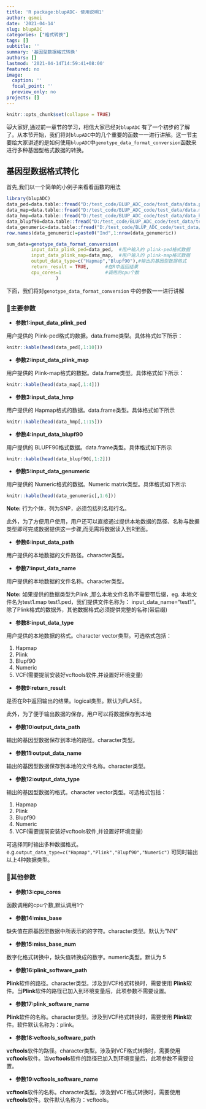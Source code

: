 ```yaml
---
title: 'R package:blupADC- 使用说明1'
author: qsmei
date: '2021-04-14'
slug: blupADC
categories: ["格式转换"]
tags: []
subtitle: ''
summary: '基因型数据格式转换'
authors: []
lastmod: '2021-04-14T14:59:41+08:00'
featured: no
image:
  caption: ''
  focal_point: ''
  preview_only: no
projects: []
---
```


```r
knitr::opts_chunk$set(collapse = TRUE)
```

🙀大家好,通过前一章节的学习，相信大家已经对`blupADC` 有了一个初步的了解了。从本节开始，我们将对`blupADC`中的几个重要的函数一一进行讲解。这一节主要给大家讲述的是如何使用`blupADC`中`genotype_data_format_conversion`函数来进行多种基因型格式数据的转换。

## 基因型数据格式转化

首先,我们以一个简单的小例子来看看函数的用法

```r
library(blupADC)
data_ped=data.table::fread("D:/test_code/BLUP_ADC_code/test_data/data.ped",data.table = F)
data_map=data.table::fread("D:/test_code/BLUP_ADC_code/test_data/data.map",data.table = F)
data_hmp=data.table::fread("D:/test_code/BLUP_ADC_code/test_data/data_hmp.txt",data.table = F)
data_blupf90=data.table::fread("D:/test_code/BLUP_ADC_code/test_data/test_data_blupf90.txt",data.table = F,colClasses="character")
data_genumeric=data.table::fread("D:/test_code/BLUP_ADC_code/test_data/data.genumeric",data.table = F)
row.names(data_genumeric)=paste0("Ind",1:nrow(data_genumeric))

```

``` .R
sum_data=genotype_data_format_conversion(
         input_data_plink_ped=data_ped,  #用户输入的 plink-ped格式数据
         input_data_plink_map=data_map,  #用户输入的 plink-map格式数据
         output_data_type=c("Hapmap","Blupf90"),#输出的基因型数据格式
         return_result = TRUE,      #在R中返回结果
         cpu_cores=1                #调用的cpu个数
                  )
```

下面，我们将对`genotype_data_format_conversion` 中的参数一一进行讲解

### 🤡主要参数

-   **参数1:input_data_plink_ped**

用户提供的 Plink-ped格式的数据。data.frame类型。具体格式如下所示：

```r
knitr::kable(head(data_ped[,1:10]))
```

-   **参数2:input_data_plink_map**

用户提供的 Plink-map格式的数据。data.frame类型。具体格式如下所示：

```r
knitr::kable(head(data_map[,1:4]))
```

-   **参数3:input_data_hmp**

用户提供的 Hapmap格式的数据。data.frame类型。具体格式如下所示

```r
knitr::kable(head(data_hmp[,1:15]))
```

-   **参数4:input_data_blupf90**

用户提供的 BLUPF90格式数据。data.frame类型。具体格式如下所示

```r
knitr::kable(head(data_blupf90[,1:2]))
```

-   **参数5:input_data_genumeric**

用户提供的 Numeric格式的数据。Numeric matrix类型。具体格式如下所示

```r
knitr::kable(head(data_genumeric[,1:6]))

```

**Note:** 行为个体，列为SNP，必须包括列名和行名。

此外，为了方便用户使用，用户还可以直接通过提供本地数据的路径、名称与数据类型即可完成数据提供这一步骤,而无需将数据读入到R里面。

-   **参数6:input_data_path**

用户提供的本地数据的文件路径。character类型。

-   **参数7:input_data_name**

用户提供的本地数据的文件名称。character类型。

**Note:** 如果提供的数据类型为Plink ,那么本地文件名称不需要带后缀，eg. 本地文件名为test1.map test1.ped，我们提供文件名称为： input_data_name="test1"。除了Plink格式的数据外，其他数据格式必须提供完整的名称(带后缀)

-   **参数8:input_data_type**

用户提供的本地数据的格式。character vector类型。可选格式包括：

1.  Hapmap
2.  Plink
3.  Blupf90
4.  Numeric
5.  VCF(需要提前安装好vcftools软件,并设置好环境变量)

-   **参数9:return_result**

是否在R中返回输出的结果。logical类型。默认为FLASE。

此外，为了便于输出数据的保存，用户可以将数据保存到本地

-   **参数10:output_data_path**

输出的基因型数据保存到本地的路径。character类型。

-   **参数11:output_data_name**

输出的基因型数据保存到本地的文件名称。character类型。

-   **参数12:output_data_type**

输出的基因型数据的格式。character vector类型。可选格式包括：

1.  Hapmap
2.  Plink
3.  Blupf90
4.  Numeric
5.  VCF(需要提前安装好vcftools软件,并设置好环境变量)

可选择同时输出多种数据格式。e.g.`output_data_type=c("Hapmap","Plink","Blupf90","Numeric")` 可同时输出以上4种数据类型。

### 💨其他参数

-   **参数13:cpu_cores**

函数调用的cpu个数,默认调用1个

-   **参数14:miss_base**

缺失值在原基因型数据中所表示的的字符。character类型。默认为"NN"

-   **参数15:miss_base_num**

数字化格式转换中，缺失值转换成的数字。numeric类型。默认为 5

-   **参数16:plink_software_path**

**Plink**软件的路径。character类型。涉及到VCF格式转换时，需要使用 **Plink**软件。当**Plink**软件的路径已加入到环境变量后，此项参数不需要设置。

-   **参数17:plink_software_name**

**Plink**软件的名称。character类型。涉及到VCF格式转换时，需要使用 **Plink**软件。软件默认名称为：plink。

-   **参数18:vcftools_software_path**

**vcftools**软件的路径。character类型。涉及到VCF格式转换时，需要使用**vcftools**软件。当**vcftools**软件的路径已加入到环境变量后，此项参数不需要设置。

-   **参数19:vcftools_software_name**

**vcftools**软件的名称。character类型。涉及到VCF格式转换时，需要使用 **vcftools**软件。软件默认名称为：vcftools。

